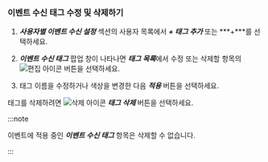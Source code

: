 ### 이벤트 수신 태그 수정 및 삭제하기

1. ***사용자별 이벤트 수신 설정*** 섹션의 사용자 목록에서 ***+ 태그 추가*** 또는 ***+***를 선택하세요.

1. ***이벤트 수신 태그*** 팝업 창이 나타나면 ***태그 목록***에서 수정 또는 삭제할 항목의 ![편집 아이콘](/img/ico-edit.svg) 버튼을 선택하세요.

1. 태그 이름을 수정하거나 색상을 변경한 다음 ***적용*** 버튼을 선택하세요.
  
  태그를 삭제하려면 ![삭제 아이콘](/img/ico-trash-red.svg) ***태그 삭제*** 버튼을 선택하세요.

:::note

이벤트에 적용 중인 ***이벤트 수신 태그*** 항목은 삭제할 수 없습니다.

:::